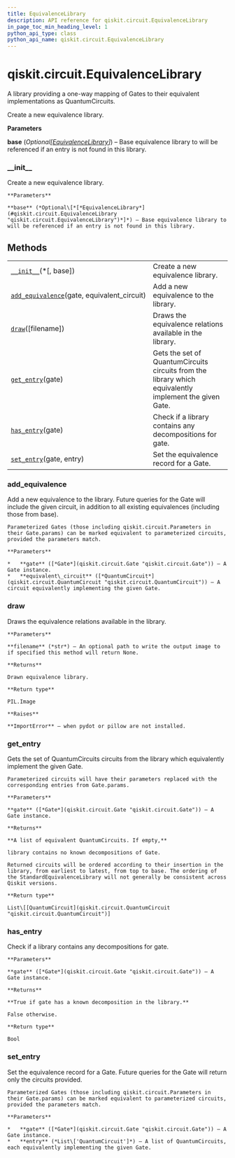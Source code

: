 ```yaml
---
title: EquivalenceLibrary
description: API reference for qiskit.circuit.EquivalenceLibrary
in_page_toc_min_heading_level: 1
python_api_type: class
python_api_name: qiskit.circuit.EquivalenceLibrary
---
```


<span id="qiskit-circuit-equivalencelibrary" />

# qiskit.circuit.EquivalenceLibrary

<Class id="qiskit.circuit.EquivalenceLibrary" isDedicatedPage={true} github="https://github.com/qiskit/qiskit/tree/stable/0.16/qiskit/circuit/equivalence.py" signature="EquivalenceLibrary(*, base=None)">
  A library providing a one-way mapping of Gates to their equivalent implementations as QuantumCircuits.

  Create a new equivalence library.

  **Parameters**

  **base** (*Optional\[*[*EquivalenceLibrary*](#qiskit.circuit.EquivalenceLibrary "qiskit.circuit.EquivalenceLibrary")*]*) – Base equivalence library to will be referenced if an entry is not found in this library.

  ### \_\_init\_\_

  <Function id="qiskit.circuit.EquivalenceLibrary.__init__" name="__init__" signature="__init__(*, base=None)">
    Create a new equivalence library.

    **Parameters**

    **base** (*Optional\[*[*EquivalenceLibrary*](#qiskit.circuit.EquivalenceLibrary "qiskit.circuit.EquivalenceLibrary")*]*) – Base equivalence library to will be referenced if an entry is not found in this library.
  </Function>

  ## Methods

  |                                                                                                                                                        |                                                                                                        |
  | ------------------------------------------------------------------------------------------------------------------------------------------------------ | ------------------------------------------------------------------------------------------------------ |
  | [`__init__`](#qiskit.circuit.EquivalenceLibrary.__init__ "qiskit.circuit.EquivalenceLibrary.__init__")(\*\[, base])                                    | Create a new equivalence library.                                                                      |
  | [`add_equivalence`](#qiskit.circuit.EquivalenceLibrary.add_equivalence "qiskit.circuit.EquivalenceLibrary.add_equivalence")(gate, equivalent\_circuit) | Add a new equivalence to the library.                                                                  |
  | [`draw`](#qiskit.circuit.EquivalenceLibrary.draw "qiskit.circuit.EquivalenceLibrary.draw")(\[filename])                                                | Draws the equivalence relations available in the library.                                              |
  | [`get_entry`](#qiskit.circuit.EquivalenceLibrary.get_entry "qiskit.circuit.EquivalenceLibrary.get_entry")(gate)                                        | Gets the set of QuantumCircuits circuits from the library which equivalently implement the given Gate. |
  | [`has_entry`](#qiskit.circuit.EquivalenceLibrary.has_entry "qiskit.circuit.EquivalenceLibrary.has_entry")(gate)                                        | Check if a library contains any decompositions for gate.                                               |
  | [`set_entry`](#qiskit.circuit.EquivalenceLibrary.set_entry "qiskit.circuit.EquivalenceLibrary.set_entry")(gate, entry)                                 | Set the equivalence record for a Gate.                                                                 |

  ### add\_equivalence

  <Function id="qiskit.circuit.EquivalenceLibrary.add_equivalence" name="add_equivalence" signature="add_equivalence(gate, equivalent_circuit)">
    Add a new equivalence to the library. Future queries for the Gate will include the given circuit, in addition to all existing equivalences (including those from base).

    Parameterized Gates (those including qiskit.circuit.Parameters in their Gate.params) can be marked equivalent to parameterized circuits, provided the parameters match.

    **Parameters**

    *   **gate** ([*Gate*](qiskit.circuit.Gate "qiskit.circuit.Gate")) – A Gate instance.
    *   **equivalent\_circuit** ([*QuantumCircuit*](qiskit.circuit.QuantumCircuit "qiskit.circuit.QuantumCircuit")) – A circuit equivalently implementing the given Gate.
  </Function>

  ### draw

  <Function id="qiskit.circuit.EquivalenceLibrary.draw" name="draw" signature="draw(filename=None)">
    Draws the equivalence relations available in the library.

    **Parameters**

    **filename** (*str*) – An optional path to write the output image to if specified this method will return None.

    **Returns**

    Drawn equivalence library.

    **Return type**

    PIL.Image

    **Raises**

    **ImportError** – when pydot or pillow are not installed.
  </Function>

  ### get\_entry

  <Function id="qiskit.circuit.EquivalenceLibrary.get_entry" name="get_entry" signature="get_entry(gate)">
    Gets the set of QuantumCircuits circuits from the library which equivalently implement the given Gate.

    Parameterized circuits will have their parameters replaced with the corresponding entries from Gate.params.

    **Parameters**

    **gate** ([*Gate*](qiskit.circuit.Gate "qiskit.circuit.Gate")) – A Gate instance.

    **Returns**

    **A list of equivalent QuantumCircuits. If empty,**

    library contains no known decompositions of Gate.

    Returned circuits will be ordered according to their insertion in the library, from earliest to latest, from top to base. The ordering of the StandardEquivalenceLibrary will not generally be consistent across Qiskit versions.

    **Return type**

    List\[[QuantumCircuit](qiskit.circuit.QuantumCircuit "qiskit.circuit.QuantumCircuit")]
  </Function>

  ### has\_entry

  <Function id="qiskit.circuit.EquivalenceLibrary.has_entry" name="has_entry" signature="has_entry(gate)">
    Check if a library contains any decompositions for gate.

    **Parameters**

    **gate** ([*Gate*](qiskit.circuit.Gate "qiskit.circuit.Gate")) – A Gate instance.

    **Returns**

    **True if gate has a known decomposition in the library.**

    False otherwise.

    **Return type**

    Bool
  </Function>

  ### set\_entry

  <Function id="qiskit.circuit.EquivalenceLibrary.set_entry" name="set_entry" signature="set_entry(gate, entry)">
    Set the equivalence record for a Gate. Future queries for the Gate will return only the circuits provided.

    Parameterized Gates (those including qiskit.circuit.Parameters in their Gate.params) can be marked equivalent to parameterized circuits, provided the parameters match.

    **Parameters**

    *   **gate** ([*Gate*](qiskit.circuit.Gate "qiskit.circuit.Gate")) – A Gate instance.
    *   **entry** (*List\['QuantumCircuit']*) – A list of QuantumCircuits, each equivalently implementing the given Gate.
  </Function>
</Class>

